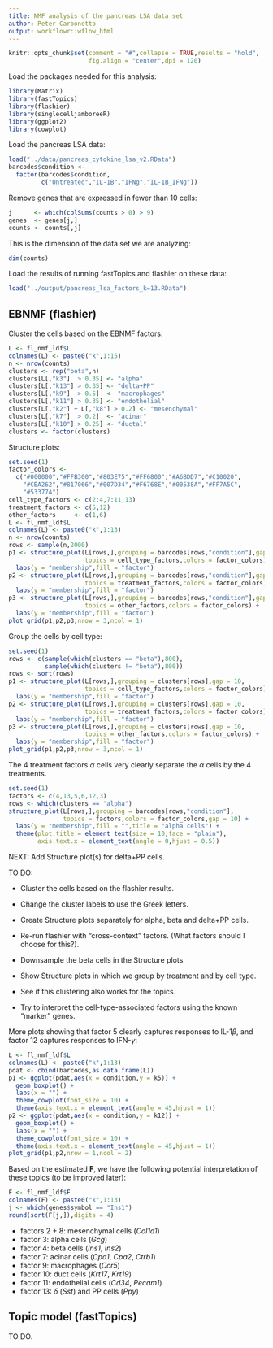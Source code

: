 ```yaml
---
title: NMF analysis of the pancreas LSA data set
author: Peter Carbonetto
output: workflowr::wflow_html
---
```


```r
knitr::opts_chunk$set(comment = "#",collapse = TRUE,results = "hold",
                      fig.align = "center",dpi = 120)
```

Load the packages needed for this analysis:

```r
library(Matrix)
library(fastTopics)
library(flashier)
library(singlecelljamboreeR)
library(ggplot2)
library(cowplot)
```

Load the pancreas LSA data:

```r
load("../data/pancreas_cytokine_lsa_v2.RData")
barcodes$condition <-
  factor(barcodes$condition,
         c("Untreated","IL-1B","IFNg","IL-1B_IFNg"))
```

Remove genes that are expressed in fewer than 10 cells:

```r
j      <- which(colSums(counts > 0) > 9)
genes  <- genes[j,]
counts <- counts[,j]
```

This is the dimension of the data set we are analyzing:

```r
dim(counts)
```

Load the results of running fastTopics and flashier on these data:

```r
load("../output/pancreas_lsa_factors_k=13.RData")
```

## EBNMF (flashier)

Cluster the cells based on the EBNMF factors:

```r
L <- fl_nmf_ldf$L
colnames(L) <- paste0("k",1:15)
n <- nrow(counts)
clusters <- rep("beta",n)
clusters[L[,"k3"]  > 0.35] <- "alpha"
clusters[L[,"k13"] > 0.35] <- "delta+PP"
clusters[L[,"k9"]  > 0.5]  <- "macrophages"
clusters[L[,"k11"] > 0.35] <- "endothelial"
clusters[L[,"k2"] + L[,"k8"] > 0.2] <- "mesenchymal"
clusters[L[,"k7"]  > 0.2]  <- "acinar"
clusters[L[,"k10"] > 0.25] <- "ductal"
clusters <- factor(clusters)
```

Structure plots:

```r
set.seed(1)
factor_colors <-
  c("#000000","#FFB300","#803E75","#FF6800","#A6BDD7","#C10020",
    "#CEA262","#817066","#007D34","#F6768E","#00538A","#FF7A5C",
    "#53377A")
cell_type_factors <- c(2:4,7:11,13)
treatment_factors <- c(5,12)
other_factors     <- c(1,6)
L <- fl_nmf_ldf$L
colnames(L) <- paste0("k",1:13)
n <- nrow(counts)
rows <- sample(n,2000)
p1 <- structure_plot(L[rows,],grouping = barcodes[rows,"condition"],gap = 10,
                     topics = cell_type_factors,colors = factor_colors) +
  labs(y = "membership",fill = "factor")
p2 <- structure_plot(L[rows,],grouping = barcodes[rows,"condition"],gap = 10,
                     topics = treatment_factors,colors = factor_colors) +
  labs(y = "membership",fill = "factor")
p3 <- structure_plot(L[rows,],grouping = barcodes[rows,"condition"],gap = 10,
                     topics = other_factors,colors = factor_colors) +
  labs(y = "membership",fill = "factor")
plot_grid(p1,p2,p3,nrow = 3,ncol = 1)
```

Group the cells by cell type:

```r
set.seed(1)
rows <- c(sample(which(clusters == "beta"),800),
          sample(which(clusters != "beta"),800))
rows <- sort(rows)
p1 <- structure_plot(L[rows,],grouping = clusters[rows],gap = 10,
                     topics = cell_type_factors,colors = factor_colors) +
  labs(y = "membership",fill = "factor")
p2 <- structure_plot(L[rows,],grouping = clusters[rows],gap = 10,
                     topics = treatment_factors,colors = factor_colors) +
  labs(y = "membership",fill = "factor")
p3 <- structure_plot(L[rows,],grouping = clusters[rows],gap = 10,
                     topics = other_factors,colors = factor_colors) +
  labs(y = "membership",fill = "factor")
plot_grid(p1,p2,p3,nrow = 3,ncol = 1)
```

The 4 treatment factors $\alpha$ cells very clearly separate the
$\alpha$ cells by the 4 treatments.

```r
set.seed(1)
factors <- c(4,13,5,6,12,3)
rows <- which(clusters == "alpha")
structure_plot(L[rows,],grouping = barcodes[rows,"condition"],
               topics = factors,colors = factor_colors,gap = 10) +
  labs(y = "membership",fill = "",title = "alpha cells") +
  theme(plot.title = element_text(size = 10,face = "plain"),
        axis.text.x = element_text(angle = 0,hjust = 0.5))
```

NEXT: Add Structure plot(s) for delta+PP cells.

TO DO:

+ Cluster the cells based on the flashier results.

+ Change the cluster labels to use the Greek letters.

+ Create Structure plots separately for alpha, beta and delta+PP cells.

+ Re-run flashier with "cross-context" factors.
  (What factors should I choose for this?).

+ Downsample the beta cells in the Structure plots.

+ Show Structure plots in which we group by treatment and by cell
  type.

+ See if this clustering also works for the topics.

+ Try to interpret the cell-type-associated factors using the
  known "marker" genes.

More plots showing that factor 5 clearly captures responses to
IL-1$\beta$, and factor 12 captures responses to IFN-$\gamma$:

```r
L <- fl_nmf_ldf$L
colnames(L) <- paste0("k",1:13)
pdat <- cbind(barcodes,as.data.frame(L))
p1 <- ggplot(pdat,aes(x = condition,y = k5)) +
  geom_boxplot() +
  labs(x = "") +
  theme_cowplot(font_size = 10) +
  theme(axis.text.x = element_text(angle = 45,hjust = 1))
p2 <- ggplot(pdat,aes(x = condition,y = k12)) +
  geom_boxplot() +
  labs(x = "") +
  theme_cowplot(font_size = 10) +
  theme(axis.text.x = element_text(angle = 45,hjust = 1))
plot_grid(p1,p2,nrow = 1,ncol = 2)
```

Based on the estimated $\mathbf{F}$, we have the following potential
interpretation of these topics (to be improved later):

```r
F <- fl_nmf_ldf$F
colnames(F) <- paste0("k",1:13)
j <- which(genes$symbol == "Ins1")
round(sort(F[j,]),digits = 4)
```

+ factors 2 + 8: mesenchymal cells (*Col1a1*)
+ factor 3: alpha cells (*Gcg*)
+ factor 4: beta cells (*Ins1*, *Ins2*)
+ factor 7: acinar cells (*Cpa1*, *Cpa2*, *Ctrb1*)
+ factor 9: macrophages (*Ccr5*)
+ factor 10: duct cells (*Krt17*, *Krt19*)
+ factor 11: endothelial cells (*Cd34*, *Pecam1*)
+ factor 13: $\delta$ (*Sst*) and PP cells (*Ppy*)

## Topic model (fastTopics)

TO DO.

